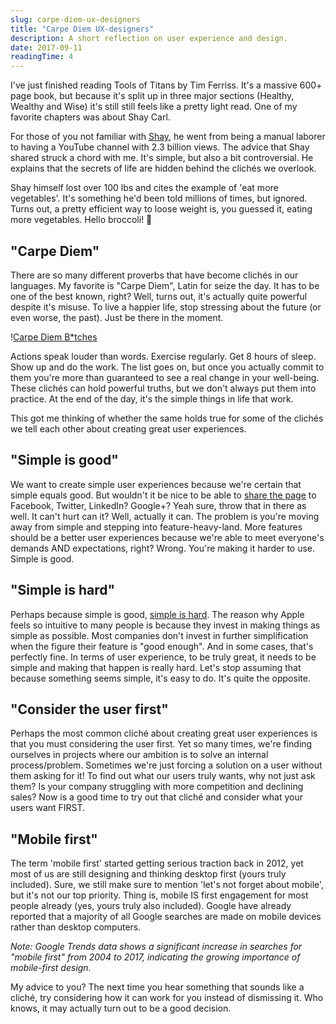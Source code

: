 ```yaml
---
slug: carpe-diem-ux-designers
title: "Carpe Diem UX-designers"
description: A short reflection on user experience and design.
date: 2017-09-11
readingTime: 4
---
```


I've just finished reading Tools of Titans by Tim Ferriss. It's a massive 600+ page book, but because it's split up in three major sections (Healthy, Wealthy and Wise) it's still still feels like a pretty light read. One of my favorite chapters was about Shay Carl.

For those of you not familiar with <a href="https://www.youtube.com/user/shaycarl">Shay</a>, he went from being a manual laborer to having a YouTube channel with 2.3 billion views. The advice that Shay shared struck a chord with me. It's simple, but also a bit controversial. He explains that the secrets of life are hidden behind the clichés we overlook.

Shay himself lost over 100 lbs and cites the example of 'eat more vegetables'. It's something he'd been told millions of times, but ignored. Turns out, a pretty efficient way to loose weight is, you guessed it, eating more vegetables. Hello broccoli! 🥗

## "Carpe Diem"

There are so many different proverbs that have become clichés in our languages. My favorite is "Carpe Diem", Latin for seize the day. It has to be one of the best known, right? Well, turns out, it's actually quite powerful despite it's misuse. To live a happier life, stop stressing about the future (or even worse, the past). Just be there in the moment.

!<a href="/images/articles/carpediem.gif">Carpe Diem B*tches</a>

Actions speak louder than words. Exercise regularly. Get 8 hours of sleep. Show up and do the work. The list goes on, but once you actually commit to them you're more than guaranteed to see a real change in your well-being. These clichés can hold powerful truths, but we don't always put them into practice. At the end of the day, it's the simple things in life that work.

This got me thinking of whether the same holds true for some of the clichés we tell each other about creating great user experiences.

## "Simple is good"
We want to create simple user experiences because we're certain that simple equals good. But wouldn't it be nice to be able to <a href="https://antonsten.com/what-is-cost-of-sharing/">share the page</a> to Facebook, Twitter, LinkedIn? Google+? Yeah sure, throw that in there as well. It can't hurt can it? Well, actually it can. The problem is you're moving away from simple and stepping into feature-heavy-land. More features should be a better user experiences because we're able to meet everyone's demands AND expectations, right? Wrong. You're making it harder to use. Simple is good.

## "Simple is hard"
Perhaps because simple is good, <a href="https://antonsten.com/simple-is-hard/">simple is hard</a>. The reason why Apple feels so intuitive to many people is because they invest in making things as simple as possible. Most companies don't invest in further simplification when the figure their feature is "good enough". And in some cases, that's perfectly fine. In terms of user experience, to be truly great, it needs to be simple and making that happen is really hard. Let's stop assuming that because something seems simple, it's easy to do. It's quite the opposite.

## "Consider the user first"
Perhaps the most common cliché about creating great user experiences is that you must considering the user first. Yet so many times, we're finding ourselves in projects where our ambition is to solve an internal process/problem. Sometimes we're just forcing a solution on a user without them asking for it! To find out what our users truly wants, why not just ask them? Is your company struggling with more competition and declining sales? Now is a good time to try out that cliché and consider what your users want FIRST.

## "Mobile first"
The term 'mobile first' started getting serious traction back in 2012, yet most of us are still designing and thinking desktop first (yours truly included). Sure, we still make sure to mention 'let's not forget about mobile', but it's not our top priority. Thing is, mobile IS first engagement for most people already (yes, yours truly also included). Google have already reported that a majority of all Google searches are made on mobile devices rather than desktop computers.

*Note: Google Trends data shows a significant increase in searches for "mobile first" from 2004 to 2017, indicating the growing importance of mobile-first design.*

My advice to you? The next time you hear something that sounds like a cliché, try considering how it can work for you instead of dismissing it. Who knows, it may actually turn out to be a good decision.